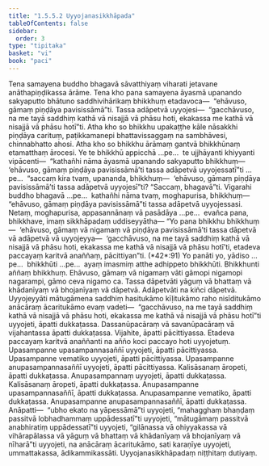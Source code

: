 ```yaml
---
title: "1.5.5.2 Uyyojanasikkhāpada"
tableOfContents: false
sidebar:
  order: 3
type: "tipitaka"
basket: "vi"
book: "paci"
---
```



<DynamicBreadcrumb />

<Division number="274" book="paci" bookNo="2" page="124">

<Paragraph number="880" book="paci">
Tena samayena buddho bhagavā sāvatthiyaṃ viharati jetavane anāthapiṇḍikassa ārāme. Tena kho pana samayena āyasmā upanando sakyaputto bhātuno saddhivihārikaṃ bhikkhuṃ etadavoca—  “ehāvuso, gāmaṃ piṇḍāya pavisissāmā”ti. Tassa adāpetvā uyyojesi—  “gacchāvuso, na me tayā saddhiṃ kathā vā nisajjā vā phāsu hoti, ekakassa me kathā vā nisajjā vā phāsu hotī”ti. Atha kho so bhikkhu upakaṭṭhe kāle nāsakkhi piṇḍāya carituṃ, paṭikkamanepi bhattavissaggaṃ na sambhāvesi, chinnabhatto ahosi.
</Paragraph>

<Paragraph number="881" book="paci">
Atha kho so bhikkhu ārāmaṃ gantvā bhikkhūnaṃ etamatthaṃ ārocesi. Ye te bhikkhū appicchā …pe…  te ujjhāyanti khiyyanti vipācenti—  “kathañhi nāma āyasmā upanando sakyaputto bhikkhuṃ—  ‘ehāvuso, gāmaṃ piṇḍāya pavisissāmā’ti tassa adāpetvā uyyojessatī”ti …pe…  “saccaṃ kira tvaṃ, upananda, bhikkhuṃ—  ‘ehāvuso, gāmaṃ piṇḍāya pavisissāmā’ti tassa adāpetvā uyyojesī”ti? “Saccaṃ, bhagavā”ti. Vigarahi buddho bhagavā …pe…  kathañhi nāma tvaṃ, moghapurisa, bhikkhuṃ—  “ehāvuso, gāmaṃ piṇḍāya pavisissāmā”ti tassa adāpetvā uyyojessasi. Netaṃ, moghapurisa, appasannānaṃ vā pasādāya …pe…  evañca pana, bhikkhave, imaṃ sikkhāpadaṃ uddiseyyātha—
</Paragraph>

</Division>
<Division number="275" book="paci" bookNo="2" page="125">

<Paragraph number="882" book="paci">
<Emphasis>“Yo pana bhikkhu bhikkhuṃ—  ‘ehāvuso, gāmaṃ vā nigamaṃ vā piṇḍāya pavisissāmā’ti tassa dāpetvā vā adāpetvā vā uyyojeyya—  ‘gacchāvuso, na me tayā saddhiṃ kathā vā nisajjā vā phāsu hoti, ekakassa me kathā vā nisajjā vā phāsu hotī’ti, etadeva paccayaṃ karitvā anaññaṃ, pācittiyan”</Emphasis>ti. (*42*:<Emphasis>91</Emphasis>)
</Paragraph>

</Division>
<Division number="276" book="paci" bookNo="2" page="125">

<Paragraph number="883" book="paci">
<Emphasis>Yo panā</Emphasis>ti yo, yādiso …pe…  <Emphasis>bhikkhū</Emphasis>ti …pe…  ayaṃ imasmiṃ atthe adhippeto bhikkhūti.
</Paragraph>

<Paragraph number="884" book="paci">
<Emphasis>Bhikkhun</Emphasis>ti aññaṃ bhikkhuṃ.
</Paragraph>

<Paragraph number="885" book="paci">
<Emphasis>Ehāvuso, gāmaṃ vā nigamaṃ vā</Emphasis>ti gāmopi nigamopi nagarampi, gāmo ceva nigamo ca.
</Paragraph>

<Paragraph number="886" book="paci">
<Emphasis>Tassa dāpetvā</Emphasis>ti yāguṃ vā bhattaṃ vā khādanīyaṃ vā bhojanīyaṃ vā dāpetvā.
</Paragraph>

<Paragraph number="887" book="paci">
<Emphasis>Adāpetvā</Emphasis>ti na kiñci dāpetvā.
</Paragraph>

<Paragraph number="888" book="paci">
<Emphasis>Uyyojeyyā</Emphasis>ti mātugāmena saddhiṃ hasitukāmo kīḷitukāmo raho nisīditukāmo anācāraṃ ācaritukāmo evaṃ vadeti—  “gacchāvuso, na me tayā saddhiṃ kathā vā nisajjā vā phāsu hoti, ekakassa me kathā vā nisajjā vā phāsu hotī”ti uyyojeti, āpatti dukkaṭassa. Dassanūpacāraṃ vā savanūpacāraṃ vā vijahantassa āpatti dukkaṭassa. Vijahite, āpatti pācittiyassa.
</Paragraph>

<Paragraph number="889" book="paci">
<Emphasis>Etadeva paccayaṃ karitvā anaññan</Emphasis>ti na añño koci paccayo hoti uyyojetuṃ.
</Paragraph>

</Division>
<Division number="277" book="paci" bookNo="2" page="126">

<Paragraph number="890" book="paci">
Upasampanne upasampannasaññī uyyojeti, āpatti pācittiyassa. Upasampanne vematiko uyyojeti, āpatti pācittiyassa. Upasampanne anupasampannasaññī uyyojeti, āpatti pācittiyassa.
</Paragraph>

<Paragraph number="891" book="paci">
Kalisāsanaṃ āropeti, āpatti dukkaṭassa. Anupasampannaṃ uyyojeti, āpatti dukkaṭassa. Kalisāsanaṃ āropeti, āpatti dukkaṭassa. Anupasampanne upasampannasaññī, āpatti dukkaṭassa. Anupasampanne vematiko, āpatti dukkaṭassa. Anupasampanne anupasampannasaññī, āpatti dukkaṭassa.
</Paragraph>

</Division>
<Division number="278" book="paci" bookNo="2" page="126">

<Paragraph number="892" book="paci">
Anāpatti—  “ubho ekato na yāpessāmā”ti uyyojeti, “mahagghaṃ bhaṇḍaṃ passitvā lobhadhammaṃ uppādessatī”ti uyyojeti, “mātugāmaṃ passitvā anabhiratiṃ uppādessatī”ti uyyojeti, “gilānassa vā ohiyyakassa vā vihārapālassa vā yāguṃ vā bhattaṃ vā khādanīyaṃ vā bhojanīyaṃ vā nīharā”ti uyyojeti, na anācāraṃ ācaritukāmo, sati karaṇīye uyyojeti, ummattakassa, ādikammikassāti.

</Paragraph>
</Division>

<Paragraph number="893" type="center" book="paci">
Uyyojanasikkhāpadaṃ niṭṭhitaṃ dutiyaṃ.
</Paragraph>